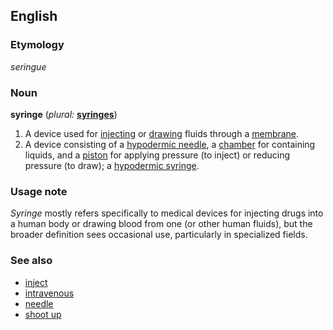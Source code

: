 == English ==
=== Etymology ===
{{F.}} ''seringue''

=== Noun ===
'''syringe''' (''plural:'' '''[[syringes]]''')
# A device used for [[inject|injecting]] or [[draw|drawing]] fluids through a [[membrane]].
# A device consisting of a [[hypodermic needle]], a [[chamber]] for containing liquids, and a [[piston]] for applying pressure (to inject) or reducing pressure (to draw); a [[hypodermic syringe]].

=== Usage note ===
''Syringe'' mostly refers specifically to medical devices for injecting drugs into a human body or drawing blood from one (or other human fluids), but the broader definition sees occasional use, particularly in specialized fields.

===See also===
*[[inject]]
*[[intravenous]]
*[[needle]]
*[[shoot up]]